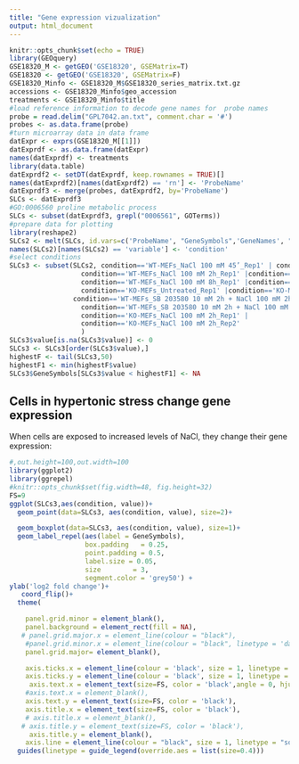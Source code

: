 ```yaml
---
title: "Gene expression vizualization"
output: html_document
---
```


```r
knitr::opts_chunk$set(echo = TRUE)
library(GEOquery)
GSE18320_M <- getGEO('GSE18320', GSEMatrix=T)
GSE18320 <- getGEO('GSE18320', GSEMatrix=F)
GSE18320_Minfo <- GSE18320_M$GSE18320_series_matrix.txt.gz
accessions <- GSE18320_Minfo$geo_accession
treatments <- GSE18320_Minfo$title
#load reference information to decode gene names for  probe names
probe = read.delim("GPL7042.an.txt", comment.char = '#')
probes <- as.data.frame(probe)
#turn microarray data in data frame
datExpr <- exprs(GSE18320_M[[1]])
datExprdf <- as.data.frame(datExpr)
names(datExprdf) <- treatments
library(data.table)
datExprdf2 <- setDT(datExprdf, keep.rownames = TRUE)[]
names(datExprdf2)[names(datExprdf2) == 'rn'] <- 'ProbeName' 
datExprdf3 <- merge(probes, datExprdf2, by='ProbeName')
SLCs <- datExprdf3
#GO:0006560 proline metabolic process
SLCs <- subset(datExprdf3, grepl("0006561", GOTerms))
#prepare data for plotting
library(reshape2)
SLCs2 <- melt(SLCs, id.vars=c('ProbeName', "GeneSymbols",'GeneNames', "GOTerms", 'GemmaIDs', 'NCBIids' ))
names(SLCs2)[names(SLCs2) == 'variable'] <- 'condition'
#select conditions
SLCs3 <- subset(SLCs2, condition=='WT-MEFs_NaCl 100 mM 45’_Rep1' | condition=='WT-MEFs_NaCl 100 mM 45’_Rep2' |
                  condition=='WT-MEFs_NaCl 100 mM 2h_Rep1' |condition=='WT-MEFs_NaCl 100 mM 2h_Rep2' |
                  condition=='WT-MEFs_NaCl 100 mM 8h_Rep1' |condition=='WT-MEFs_NaCl 100 mM 8h_Rep2' |
                  condition=='KO-MEFs_Untreated_Rep1' |condition=='KO-MEFs_Untreated_Rep2' |
                condition=='WT-MEFs_SB 203580 10 mM 2h + NaCl 100 mM 2h_Rep1' |
                  condition=='WT-MEFs_SB 203580 10 mM 2h + NaCl 100 mM 2h_Rep2' |
                  condition=='KO-MEFs_NaCl 100 mM 2h_Rep1' |
                  condition=='KO-MEFs_NaCl 100 mM 2h_Rep2' 
                  )
SLCs3$value[is.na(SLCs3$value)] <- 0
SLCs3 <- SLCs3[order(SLCs3$value),] 
highestF <- tail(SLCs3,50)
highestF1 <- min(highestF$value)
SLCs3$GeneSymbols[SLCs3$value < highestF1] <- NA

```

## Cells in hypertonic stress change gene expression

When cells are exposed to increased levels of NaCl, they change their gene expression:

```r
#,out.height=100,out.width=100
library(ggplot2)
library(ggrepel)
#knitr::opts_chunk$set(fig.width=48, fig.height=32) 
FS=9
ggplot(SLCs3,aes(condition, value))+
  geom_point(data=SLCs3, aes(condition, value), size=2)+

  geom_boxplot(data=SLCs3, aes(condition, value), size=1)+
  geom_label_repel(aes(label = GeneSymbols),
                   box.padding   = 0.25,
                   point.padding = 0.5,
                   label.size = 0.05,
                   size        = 3,
                   segment.color = 'grey50') +
ylab('log2 fold change')+
   coord_flip()+
  theme(

    panel.grid.minor = element_blank(),
    panel.background = element_rect(fill = NA),
   # panel.grid.major.x = element_line(colour = "black"),
    #panel.grid.minor.x = element_line(colour = "black", linetype = 'dashed'),
    panel.grid.major= element_blank(),

    axis.ticks.x = element_line(colour = 'black', size = 1, linetype = 'solid'),
    axis.ticks.y = element_line(colour = 'black', size = 1, linetype = 'solid'),
     axis.text.x = element_text(size=FS, color = 'black',angle = 0, hjust = 0.5, vjust = 0.3),
    #axis.text.x = element_blank(),
    axis.text.y = element_text(size=FS, color = 'black'),
    axis.title.x = element_text(size=FS, color = 'black'),
    # axis.title.x = element_blank(),
   # axis.title.y = element_text(size=FS, color = 'black'),
     axis.title.y = element_blank(),
    axis.line = element_line(colour = "black", size = 1, linetype = "solid")) +
  guides(linetype = guide_legend(override.aes = list(size=0.4)))

```


